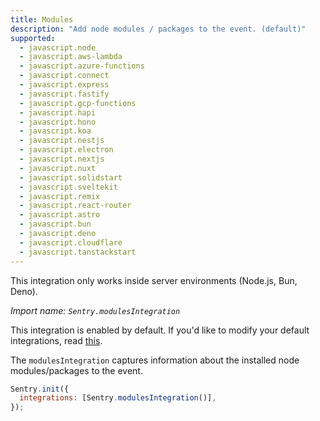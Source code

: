 ```yaml
---
title: Modules
description: "Add node modules / packages to the event. (default)"
supported:
  - javascript.node
  - javascript.aws-lambda
  - javascript.azure-functions
  - javascript.connect
  - javascript.express
  - javascript.fastify
  - javascript.gcp-functions
  - javascript.hapi
  - javascript.hono
  - javascript.koa
  - javascript.nestjs
  - javascript.electron
  - javascript.nextjs
  - javascript.nuxt
  - javascript.solidstart
  - javascript.sveltekit
  - javascript.remix
  - javascript.react-router
  - javascript.astro
  - javascript.bun
  - javascript.deno
  - javascript.cloudflare
  - javascript.tanstackstart
---
```


<Alert>

This integration only works inside server environments (Node.js, Bun, Deno).

</Alert>

_Import name: `Sentry.modulesIntegration`_

This integration is enabled by default. If you'd like to modify your default integrations, read [this](./../#modifying-default-integrations).

The `modulesIntegration` captures information about the installed node modules/packages to the event.

```JavaScript
Sentry.init({
  integrations: [Sentry.modulesIntegration()],
});
```
